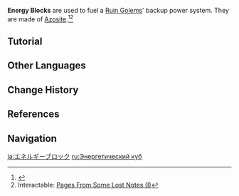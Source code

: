 {{Terminology Infobox
|image  = Energy Block.png
|type   = Exploration
|region = Sumeru
}}
'''Energy Blocks''' are used to fuel a [[Ruin Golem]]s' backup power system. They are made of [[Azosite]].<ref name="Jazari's Chapter">{{Ref/Quest|Vimana Agama: Jazari's Chapter}}</ref><ref>Interactable: [[Pages From Some Lost Notes#Pages From Some Lost Notes (I)|Pages From Some Lost Notes (I)]]</ref>

==Tutorial==
{{Tutorial|Energy Block inside the Ruin Golem...}}

==Other Languages==
{{Other Languages|default_hidden=1
|en      = Energy Block
|zhs     = 能量块
|zhs_rm  = Néngliàng-kuài
|zht     = 能量塊
|zht_rm  = Néngliàng-kuài
|ja      = エネルギーブロック
|ja_rm   = Enerugii Burokku
|ko      = 에너지 덩어리
|es      = Fragmento de energía
|fr      = Bloc d'énergie
|ru      = Энергетический куб
|th      = บล็อกพลังงาน
|th_rm   = 
|vi      = Khối Năng Lượng
|de      = Energieblock
|id      = Blok Energi
|pt      = Bloco de Energia
|tr      = Enerji Bloku
|it      = Blocco di Energia
}}

==Change History==
{{Change History|3.0}}

==References==
{{Reflist}}

==Navigation==
{{Exploration Navbox|Sumeru}}

[[ja:エネルギーブロック]]
[[ru:Энергетический куб]]
